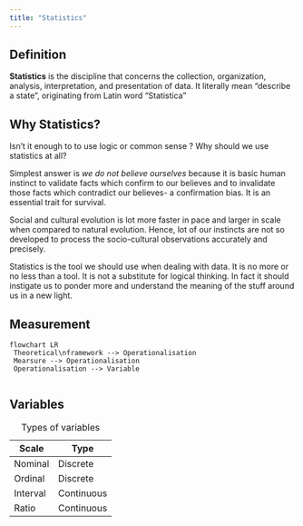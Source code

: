 ```yaml
---
title: "Statistics"
---
```


::: callout-note
## Definition

**Statistics** is the discipline that concerns the collection, organization, analysis, interpretation, and presentation of data. It literally mean "describe a state", originating from Latin word "Statistica"
:::

## Why Statistics?

Isn't it enough to to use logic or common sense ? Why should we use statistics at all?

Simplest answer is *we do not believe ourselves* because it is basic human instinct to validate facts which confirm to our believes and to invalidate those facts which contradict our believes- a confirmation bias. It is an essential trait for survival.

Social and cultural evolution is lot more faster in pace and larger in scale when compared to natural evolution. Hence, lot of our instincts are not so developed to process the socio-cultural observations accurately and precisely.

Statistics is the tool we should use when dealing with data. It is no more or no less than a tool. It is not a substitute for logical thinking. In fact it should instigate us to ponder more and understand the meaning of the stuff around us in a new light.

## Measurement

```mermaid
flowchart LR 
 Theoretical\nframework --> Operationalisation 
 Mearsure --> Operationalisation
 Operationalisation --> Variable


```

## Variables

| Scale    | Type       |
|----------|------------|
| Nominal  | Discrete   |
| Ordinal  | Discrete   |
| Interval | Continuous |
| Ratio    | Continuous |

: Types of variables
